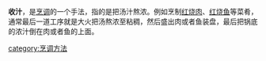 {{unreferenced|time=2012-07-12T12:11:10+00:00}}
'''收汁'''，是[[烹调|烹调]]的一个手法，指的是把汤汁熬浓。例如烹制[[红烧肉|红烧肉]]、[[红烧鱼|红烧鱼]]等菜肴，通常最后一道工序就是大火把汤熬浓至粘稠，然后盛出肉或者鱼装盘，最后把锅底的浓汁倒在肉或者鱼的上面。

{{小作品}}
[[category:烹调方法|category:烹调方法]]
